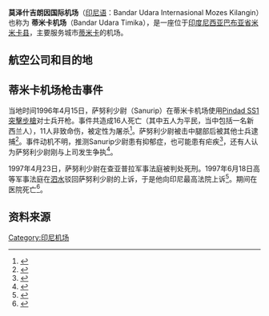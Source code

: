 {{Infobox airport
|name         = 莫泽什吉朗因国际机场
|nativename   = Bandar Udara Internasional Mozes Kilangin
|image        = Mozes Kilangin Airport (Timika).JPG
|IATA         = TIM
|ICAO         = WAYY (曾经用WABP)
| pushpin_map         = Indonesia Papua
| pushpin_mapsize     = 200
| pushpin_mark        = Airplane_silhouette.svg
| pushpin_label       = TIM
| pushpin_map_caption = 机场在[[西新几内亚|巴布亚]]的位置
|latd=4|latm=31|lats=45|latNS=S
|longd=136|longm=35|longs=13|longEW=E
|type         = 
|owner        = 
|operator     = 
|city-served  = 
|location     = [[印度尼西亚|印度尼西亚]][[巴布亚省|巴布亚省]][[米米卡县|米米卡县]]
|elevation-f  = 
|elevation-m  = 
|website      = 
|metric-rwy   = 
|r1-number    = 12/30
|r1-length-m  = 2340
|r1-length-f  = 7677
|r1-surface   = [[沥青|沥青]]
|footnotes    = 
}}
'''莫泽什吉朗因国际机场'''（[[印尼语|印尼语]]：Bandar Udara Internasional Mozes Kilangin）也称为 '''蒂米卡机场'''（Bandar Udara Timika），是一座位于[[印度尼西亚|印度尼西亚]][[巴布亚省|巴布亚省]][[米米卡县|米米卡县]]，主要服务城市[[蒂米卡|蒂米卡]]的机场。

== 航空公司和目的地 ==

{{airport-dest-list

|[[印尼快捷航空|印尼快捷航空]] | [[伍拉·赖国际机场|巴厘岛]]、[[苏丹哈桑丁国际机场|望加锡]]、[[萨姆·拉图兰吉国际机场|万鸦老]]
'''包机'''：[[阿迪·苏马尔莫国际机场|梭罗]]
|[[巴泽航空|巴泽航空]] | [[苏加诺-哈达国际机场|雅加达-苏哈]]、[[苏丹哈桑丁国际机场|望加锡]]
|[[连城航空|连城航空]] | [[伍拉·赖国际机场|巴厘岛]]<ref>{{cite web |last1=Liu |first1=Jim |title=Citilink adds new domestic sectors in Dec 2019/Jan 2020 |url=https://www.routesonline.com/news/38/airlineroute/288664/citilink-adds-new-domestic-sectors-in-dec-2019jan-2020/ |website=Routesonline |accessdate=10 January 2020}}</ref>
|[[嘉鲁达印尼航空|嘉鲁达印尼航空]] | [[伍拉·赖国际机场|巴厘岛]]、[[苏丹哈桑丁国际机场|望加锡]]、[[纳比雷机场|纳比雷]]
|[[苏西航空|苏西航空]] | Alama、Beoga、Jila、Jita、Mapanduma、Paro、Tsinga、Wangbe
|[[三佛齐航空|三佛齐航空]] |  [[苏丹哈桑丁国际机场|望加锡]]、[[多米尼克爱德华·奥索机场|索龙]] 
|[[飞翼航空|飞翼航空]] | [[卡雷尔·萨德斯维图本机场|图阿尔]]、[[纳比雷机场|纳比雷]]、[[瓦梅纳机场|瓦梅纳]]}}

== 蒂米卡机场枪击事件 ==

当地时间1996年4月15日，萨努利少尉（Sanurip）在蒂米卡机场使用[[Pindad_SS1突擊步槍|Pindad SS1突擊步槍]]对士兵开枪。事件共造成16人死亡（其中五人为平民，当中包括一名新西兰人），11人非致命伤，被定性为屠杀<ref>{{Cite web|url=https://www.library.ohiou.edu/indopubs/1996/04/17/0001.html|title=IN: Timika Airport Killings|accessdate=2017-01-08|last=(apakabar@clark.net)|first=apakabar@clark.net|work=www.library.ohiou.edu|archive-url=https://web.archive.org/web/20160306011912/https://www.library.ohiou.edu/indopubs/1996/04/17/0001.html|archive-date=2016-03-06|dead-url=yes}}</ref>。萨努利少尉被击中腿部后被其他士兵逮捕<ref>{{Cite news|url=http://www.sfgate.com/news/article/WORLD-DATELINES-3147225.php|title=WORLD DATELINES|newspaper=SFGate|accessdate=2017-01-08}}</ref>。事件动机不明，推测Sanurip少尉患有抑郁症，也可能患有疟疾<ref>{{Cite web|url=https://www.library.ohiou.edu/indopubs/1996/04/18/0009.html|title=IN/IRJA: KMP - ABRI Officer Kills 1|accessdate=2017-01-08|last=(apakabar@clark.net)|first=apakabar@clark.net|work=www.library.ohiou.edu|archive-url=https://web.archive.org/web/20160306133816/https://www.library.ohiou.edu/indopubs/1996/04/18/0009.html|archive-date=2016-03-06|dead-url=yes}}</ref>，还有人认为萨努利少尉刚与上司发生争执<ref>{{Cite web|url=https://www.library.ohiou.edu/indopubs/1996/04/18/0022.html|title=IN/IRJA: More Reports on Timika Kil|accessdate=2017-01-08|last=(apakabar@clark.net)|first=apakabar@clark.net|work=www.library.ohiou.edu|archive-url=https://web.archive.org/web/20120213141403/http://www.library.ohiou.edu/indopubs/1996/04/18/0022.html|archive-date=2012-02-13|dead-url=yes}}</ref>。

1997年4月23日，萨努利少尉在查亚普拉军事法庭被判处死刑。1997年6月18日高等军事法庭在[[泗水_(印尼)|泗水]]驳回萨努利少尉的上诉，于是他向印尼最高法院上诉<ref>{{Cite web|url=https://www.library.ohiou.edu/indopubs/1997/09/19/0017.html|title=[INDONESIA-L] AI - Death Penalty Ap|accessdate=2017-01-08|last=(apakabar@clark.net)|first=apakabar@clark.net|work=www.library.ohiou.edu|archive-url=https://web.archive.org/web/20170109022328/https://www.library.ohiou.edu/indopubs/1997/09/19/0017.html|archive-date=2017-01-09|dead-url=yes}}</ref>。期间在医院死亡<ref>{{Cite book|url=https://books.google.ie/books?id=BdETAQAAMAAJ&redir_esc=y|date=2003-01-01|publisher=Arsa Raya Perdana|language=en|chapter=Tempo: Indonesia's Weekly News Magazine}}</ref>。

== 资料来源 ==

<references />

{{印度尼西亚机场|巴布亚}}

[[Category:印尼机场|Category:印尼机场]]